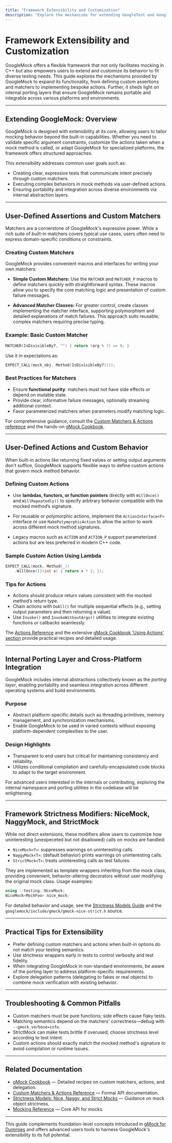 ```yaml
---
title: "Framework Extensibility and Customization"
description: "Explore the mechanisms for extending GoogleTest and GoogleMock, including user-defined assertions, custom actions/matchers, and internal porting layers designed for portability and integration in various environments."
---
```


# Framework Extensibility and Customization

GoogleMock offers a flexible framework that not only facilitates mocking in C++ but also empowers users to extend and customize its behavior to fit diverse testing needs. This guide explores the mechanisms provided by GoogleMock to expand its functionality, from defining custom assertions and matchers to implementing bespoke actions. Further, it sheds light on internal porting layers that ensure GoogleMock remains portable and integrable across various platforms and environments.

---

## Extending GoogleMock: Overview

GoogleMock is designed with extensibility at its core, allowing users to tailor mocking behavior beyond the built-in capabilities. Whether you need to validate specific argument constraints, customize the actions taken when a mock method is called, or adapt GoogleMock for specialized platforms, the framework offers structured approaches.

This extensibility addresses common user goals such as:

- Creating clear, expressive tests that communicate intent precisely through custom matchers.
- Executing complex behaviors in mock methods via user-defined actions.
- Ensuring portability and integration across diverse environments via internal abstraction layers.

---

## User-Defined Assertions and Custom Matchers

Matchers are a cornerstone of GoogleMock's expressive power. While a rich suite of built-in matchers covers typical use cases, users often need to express domain-specific conditions or constraints.

### Creating Custom Matchers

GoogleMock provides convenient macros and interfaces for writing your own matchers:

- **Simple Custom Matchers:** Use the `MATCHER` and `MATCHER_P` macros to define matchers quickly with straightforward syntax. These macros allow you to specify the core matching logic and presentation of custom failure messages.

- **Advanced Matcher Classes:** For greater control, create classes implementing the matcher interface, supporting polymorphism and detailed explanations of match failures. This approach suits reusable, complex matchers requiring precise typing.

### Example: Basic Custom Matcher

```cpp
MATCHER(IsDivisibleBy7, "") { return (arg % 7) == 0; }
```

Use it in expectations as:

```cpp
EXPECT_CALL(mock_obj, Method(IsDivisibleBy7()));
```

### Best Practices for Matchers

- Ensure **functional purity**: matchers must not have side effects or depend on mutable state.
- Provide clear, informative failure messages, optionally streaming additional context.
- Favor parameterized matchers when parameters modify matching logic.

For comprehensive guidance, consult the [Custom Matchers & Actions reference](../api-reference/advanced-topics/custom-matchers-actions.md) and the hands-on [gMock Cookbook](../docs/gmock_cook_book.md#NewMatchers).

---

## User-Defined Actions and Custom Behavior

When built-in actions like returning fixed values or setting output arguments don't suffice, GoogleMock supports flexible ways to define custom actions that govern mock method behavior.

### Defining Custom Actions

- Use **lambdas, functors, or function pointers** directly with `WillOnce()` and `WillRepeatedly()` to specify arbitrary behavior compatible with the mocked method’s signature.

- For reusable or polymorphic actions, implement the `ActionInterface<F>` interface or use `MakePolymorphicAction` to allow the action to work across different mock method signatures.

- Legacy macros such as `ACTION` and `ACTION_P` support parameterized actions but are less preferred in modern C++ code.

### Sample Custom Action Using Lambda

```cpp
EXPECT_CALL(mock, Method(_))
    .WillOnce([](int x) { return x * 2; });
```

### Tips for Actions

- Actions should produce return values consistent with the mocked method’s return type.
- Chain actions with `DoAll()` for multiple sequential effects (e.g., setting output parameters and then returning a value).
- Use `Invoke()` and `InvokeWithoutArgs()` utilities to integrate existing functions or callbacks seamlessly.

The [Actions Reference](../api-reference/mocking-apis/actions.md) and the extensive [gMock Cookbook ‘Using Actions’ section](../docs/gmock_cook_book.md#FunctionsAsActions) provide practical recipes and detailed usage.

---

## Internal Porting Layer and Cross-Platform Integration

GoogleMock includes internal abstractions collectively known as the *porting layer*, enabling portability and seamless integration across different operating systems and build environments.

### Purpose

- Abstract platform-specific details such as threading primitives, memory management, and synchronization mechanisms.
- Enable GoogleMock to be used in varied contexts without exposing platform-dependent complexities to the user.

### Design Highlights

- Transparent to end users but critical for maintaining consistency and reliability.
- Utilizes conditional compilation and carefully-encapsulated code blocks to adapt to the target environment.

For advanced users interested in the internals or contributing, exploring the internal namespace and porting utilities in the codebase will be enlightening.

---

## Framework Strictness Modifiers: NiceMock, NaggyMock, and StrictMock

While not direct extensions, these modifiers allow users to customize how uninteresting (unexpeceted but not disallowed) calls on mocks are handled:

- `NiceMock<T>`: suppresses warnings on uninteresting calls.
- `NaggyMock<T>`: (default behavior) prints warnings on uninteresting calls.
- `StrictMock<T>`: treats uninteresting calls as test failures.

They are implemented as template wrappers inheriting from the mock class, providing convenient, behavior-altering decorators without user modifying the original mock class. Usage examples:

```cpp
using ::testing::NiceMock;
NiceMock<MockFoo> nice_mock;
```

For detailed behavior and usage, see the [Strictness Models Guide](concepts/mocking-and-extensibility/strictness-models-nice-naggy-strict.md) and the `googlemock/include/gmock/gmock-nice-strict.h` source.

---

## Practical Tips for Extensibility

- Prefer defining custom matchers and actions when built-in options do not match your testing semantics.
- Use strictness wrappers early in tests to control verbosity and test fidelity.
- When integrating GoogleMock in non-standard environments, be aware of the porting layer to address platform-specific requirements.
- Explore delegation patterns (delegating to fakes or real objects) to combine mock verification with existing behavior.

---

## Troubleshooting & Common Pitfalls

- Custom matchers must be pure functions; side effects cause flaky tests.
- Matching semantics depend on the matchers' correctness—debug with `--gmock_verbose=info`.
- StrictMock can make tests brittle if overused; choose strictness level according to test intent.
- Custom actions should exactly match the mocked method's signature to avoid compilation or runtime issues.

---

## Related Documentation

- [gMock Cookbook](../docs/gmock_cook_book.md) — Detailed recipes on custom matchers, actions, and delegation.
- [Custom Matchers & Actions Reference](../api-reference/advanced-topics/custom-matchers-actions.md) — Formal API documentation.
- [Strictness Models: Nice, Naggy, and Strict Mocks](concepts/mocking-and-extensibility/strictness-models-nice-naggy-strict.md) — Guidance on mock object strictness.
- [Mocking Reference](../docs/reference/mocking.md) — Core API for mocks.

---

This guide complements foundation-level concepts introduced in [gMock for Dummies](../docs/gmock_for_dummies.md) and offers advanced users tools to harness GoogleMock's extensibility to its full potential.